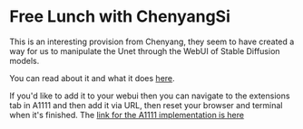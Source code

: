 # Free Lunch with ChenyangSi

This is an interesting provision from Chenyang, they seem to have created a way for us to manipulate the Unet through the WebUI of Stable Diffusion models.

You can read about it and what it does [here](https://chenyangsi.top/FreeU/).

If you'd like to add it to your webui then you can navigate to the extensions tab in A1111 and then add it via URL, then reset your browser and terminal when it's finished. The [link for the A1111 implementation is here](https://github.com/ljleb/sd-webui-freeu)